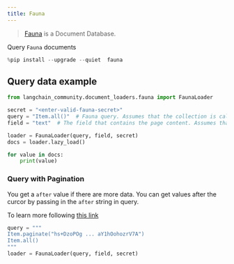```yaml
---
title: Fauna
---
```


>[Fauna](https://fauna.com/) is a Document Database.

Query `Fauna` documents


```python
%pip install --upgrade --quiet  fauna
```

## Query data example


```python
from langchain_community.document_loaders.fauna import FaunaLoader

secret = "<enter-valid-fauna-secret>"
query = "Item.all()"  # Fauna query. Assumes that the collection is called "Item"
field = "text"  # The field that contains the page content. Assumes that the field is called "text"

loader = FaunaLoader(query, field, secret)
docs = loader.lazy_load()

for value in docs:
    print(value)
```

### Query with Pagination
You get a `after` value if there are more data. You can get values after the curcor by passing in the `after` string in query. 

To learn more following [this link](https://fqlx-beta--fauna-docs.netlify.app/fqlx/beta/reference/schema_entities/set/static-paginate)


```python
query = """
Item.paginate("hs+DzoPOg ... aY1hOohozrV7A")
Item.all()
"""
loader = FaunaLoader(query, field, secret)
```
